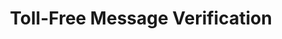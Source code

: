 ---
title: "Toll-Free Message Verification"
sidebarTitle: "Toll-Free Verification"
icon: "circle-check"
---